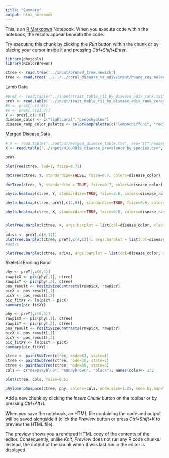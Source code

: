 ```yaml
---
title: "Summary"
output: html_notebook
---
```


This is an [R Markdown](http://rmarkdown.rstudio.com) Notebook. When you execute code within the notebook, the results appear beneath the code. 

Try executing this chunk by clicking the *Run* button within the chunk or by placing your cursor inside it and pressing *Ctrl+Shift+Enter*. 

```r
library(phytools)
library(RColorBrewer)
```
```r
ctree <- read.tree('../input/pruned_tree.newick')
tree <- read.tree('../../../coral_disease_vs_adiv/input/huang_roy_molecular.newick')
```

Lamb Data

```r
#preX <- read.table("../input/trait_table_r11_by_disease_adiv_rank.txt", sep="\t", header=TRUE, row.names = 1)
preY <- read.table('../input/trait_table_r11_by_disease_adiv_rank_zeroed.txt', sep="\t", header = TRUE, row.names = 1)
#X <- preX[,c(1:6)]
#x <- preX[,c(11,7)]
Y <- preY[,c(1:6)] 
disease_color <- c("lightcoral","deepskyblue")
disease_ramp_color_palette <- colorRampPalette(c("lemonchiffon1", "red"))(100)
```

Merged Disease Data

```r
# X <- read.table("../output/merged_disease_table.tsv", sep="\t",header=TRUE, row.names = 1)
X <- read.table("../input/HICORDIS_disease_prevalence_by_species.csv", header=TRUE, row.names = 1)
```

```r
preY
```

```r
plotTree(ctree, lwd=1, fsize=0.75)
```


```r
dotTree(ctree, Y, standardize=FALSE, fsize=0.7, colors=disease_color)
```
```r
dotTree(ctree, Y, standardize = TRUE, fsize=0.7, colors=disease_color)

```
```r
phylo.heatmap(ctree, Y, standardize=TRUE, fsize=0.6, colors=disease_ramp_color_palette,length=1)
```

```r
phylo.heatmap(ctree, preY[,c(4,8)], standardize=TRUE, fsize=0.6, colors=disease_ramp_color_palette,length=1)
```
```r
phylo.heatmap(ctree, X, standardize=TRUE, fsize=0.6, colors=disease_ramp_color_palette,length=1)
```
```r

```

```r
plotTree.barplot(ctree, x, args.barplot = list(col=disease_color, xlab = "Total Disease Prevalence"), args.plotTree = list(fsize=0.5))
```
```r
adivs <- preY[,c(8,11)]
plotTree.barplot(ctree, preY[,c(4,11)], args.barplot = list(col=disease_color, xlab = "Observed SEB"), args.plotTree = list(fsize=0.5))
#adivs
```

```r
plotTree.barplot(ctree, adivs, args.barplot = list(col=disease_color, xlab = "Observed alpha diversity"), args.plotTree = list(fsize=0.5))
```
Skeletal Eroding Band
```r
phy <- preY[,c(8,4)]
rawpicX <- pic(phy[,1], ctree)
rawpicY <- pic(phy[,2], ctree)
pos_result <- PositivizeContrasts(rawpicX, rawpicY)
picX <- pos_result[,1]
picY <- pos_result[,2]
pic_fitXY <- lm(picY ~ picX)
summary(pic_fitXY)
```
```r
phy <- preY[,c(8,6)]
rawpicX <- pic(phy[,1], ctree)
rawpicY <- pic(phy[,2], ctree)
pos_result <- PositivizeContrasts(rawpicX, rawpicY)
picX <- pos_result[,1]
picY <- pos_result[,2]
pic_fitXY <- lm(picY ~ picX)
summary(pic_fitXY)
```
```r
ctree <- paintSubTree(ctree, node=61, state=1)
ctree <- paintSubTree(ctree, node=39, state=2)
ctree <- paintSubTree(ctree, node=38, state=3)
cols <- c("deepskyblue", "sandybrown", "black"); names(cols)<- 1:3
```
```r
plot(ctree, cols, fsize=0.5)

```

```r
phylomorphospace(ctree, phy, colors=cols, node.size=1.25, node.by.map=TRUE, fsize=0.5)

```

Add a new chunk by clicking the *Insert Chunk* button on the toolbar or by pressing *Ctrl+Alt+I*.

When you save the notebook, an HTML file containing the code and output will be saved alongside it (click the *Preview* button or press *Ctrl+Shift+K* to preview the HTML file).

The preview shows you a rendered HTML copy of the contents of the editor. Consequently, unlike *Knit*, *Preview* does not run any R code chunks. Instead, the output of the chunk when it was last run in the editor is displayed.
